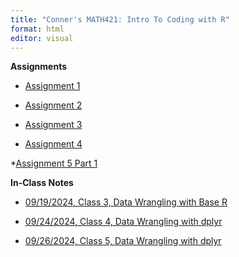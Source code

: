 ```yaml
---
title: "Conner's MATH421: Intro To Coding with R"
format: html
editor: visual
---
```

**Assignments**

* [Assignment 1](Assignment 1/Assignment-1-_-Sample-RMarkdown.html)

* [Assignment 2](Assignment 2/assignment2.html)

* [Assignment 3](Assignment 3/assignment3.html)

* [Assignment 4](Assignment 4/assignment4.html)

*[Assignment 5 Part 1](Assignment 5/assignment5_part1.html)

**In-Class Notes**

* [09/19/2024, Class 3, Data Wrangling with Base R](Assignment 3/3_in_class_codes.html)

* [09/24/2024, Class 4, Data Wrangling with dplyr](Assignment 4/4_in_class_codes.html)

* [09/26/2024, Class 5, Data Wrangling with dplyr](Assignment 4/4_dplyr_notes.html)